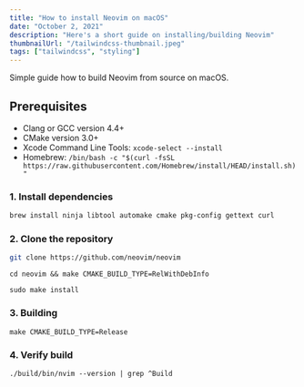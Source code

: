 ```yaml
---
title: "How to install Neovim on macOS"
date: "October 2, 2021"
description: "Here's a short guide on installing/building Neovim"
thumbnailUrl: "/tailwindcss-thumbnail.jpeg"
tags: ["tailwindcss", "styling"]
---
```


<div>Simple guide how to build Neovim from source on macOS.</div>

## Prerequisites

- Clang or GCC version 4.4+
- CMake version 3.0+
- Xcode Command Line Tools: `xcode-select --install`
- Homebrew: `/bin/bash -c "$(curl -fsSL https://raw.githubusercontent.com/Homebrew/install/HEAD/install.sh)"`

### 1. Install dependencies

```bash
brew install ninja libtool automake cmake pkg-config gettext curl
```

### 2. Clone the repository

```bash
git clone https://github.com/neovim/neovim
```

```
cd neovim && make CMAKE_BUILD_TYPE=RelWithDebInfo
```

```
sudo make install
```

### 3. Building

```
make CMAKE_BUILD_TYPE=Release
```

### 4. Verify build

```
./build/bin/nvim --version | grep ^Build
```
